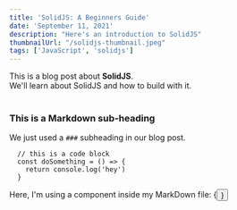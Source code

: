 ```yaml
---
title: 'SolidJS: A Beginners Guide'
date: 'September 11, 2021'
description: "Here's an introduction to SolidJS"
thumbnailUrl: "/solidjs-thumbnail.jpeg"
tags: ['JavaScript', 'solidjs']
---
```

<div>
  This is a blog post about <strong>SolidJS</strong>. <br/>
  We'll learn about SolidJS and how to build with it.
</div>

<br/>

### This is a Markdown sub-heading
We just used a `###` subheading in our blog post.

```
  // this is a code block
  const doSomething = () => {
    return console.log('hey')
  }
```

<div>Here, I'm using a component inside my MarkDown file: {<Button text={"Click me"}/>}</div>
